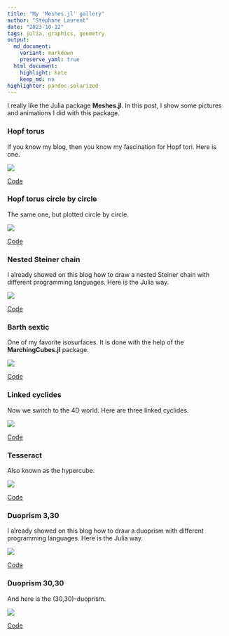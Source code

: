 ```yaml
---
title: "My 'Meshes.jl' gallery"
author: "Stéphane Laurent"
date: "2023-10-12"
tags: julia, graphics, geometry
output:
  md_document:
    variant: markdown
    preserve_yaml: true
  html_document:
    highlight: kate
    keep_md: no
highlighter: pandoc-solarized
---
```


I really like the Julia package **Meshes.jl**. In this post, I show some 
pictures and animations I did with this package.


### Hopf torus

If you know my blog, then you know my fascination for Hopf tori. Here is one.

![](./figures/jl_HopfTorus.gif)

[Code](https://gist.github.com/stla/2e00dbb08079bc41b7eb26544c2608f6)


### Hopf torus circle by circle

The same one, but plotted circle by circle.

![](./figures/jl_HopfTorus_CbyC.png)

[Code](https://gist.github.com/stla/50e904e3a974a801659d495efa565adf)


### Nested Steiner chain

I already showed on this blog how to draw a nested Steiner chain with different 
programming languages. Here is the Julia way.

![](./figures/jl_SteinerChain_4-3.gif)

[Code](https://gist.github.com/stla/6d97e31721cec447b3c401bcc2529660)


### Barth sextic

One of my favorite isosurfaces. It is done with the help of the 
**MarchingCubes.jl** package.

![](./figures/jl_BarthSextic.gif)

[Code](https://gist.github.com/stla/706af2eaae5419f66765343e3fde06e8)


### Linked cyclides

Now we switch to the 4D world. Here are three linked cyclides.

![](./figures/jl_LinkedCyclides.png)

[Code](https://gist.github.com/stla/a8f307695118cd9fbea08a8cca7ba49a)


### Tesseract

Also known as the hypercube.

![](./figures/jl_tesseract.gif)

[Code](https://gist.github.com/stla/32426518a9e0b089ec51f4d81b3f2738)


### Duoprism 3,30

I already showed on this blog how to draw a duoprism with different 
programming languages. Here is the Julia way.

![](./figures/jl_Duoprism_3-30.gif)

[Code](https://gist.github.com/stla/fa76ff2022b780db881c12f73e40a354#file-duoprism3-jl)


### Duoprism 30,30

And here is the (30,30)-duoprism.

![](./figures/jl_Duoprism_30-30.gif)

[Code](https://gist.github.com/stla/fa76ff2022b780db881c12f73e40a354#file-duoprism3-jl)

